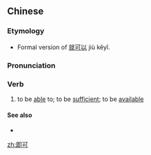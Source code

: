 ==Chinese==
{{zh-forms}}

===Etymology===
* Formal version of [[就]][[可以]] jiù kěyǐ.

===Pronunciation===
{{zh-pron
|m=jíkě
|c=zik1 ho2
|mn=chek-khó
|cat=v
}}

===Verb===
{{zh-verb}}

# to be [[able]] to; to be [[sufficient]]; to be [[available]]
#: {{zh-x|如 蒙 需要，即可 提供 推薦信。|References '''available''' upon request.}}

====See also====
* {{zh-l|均可}}

[[zh:即可]]